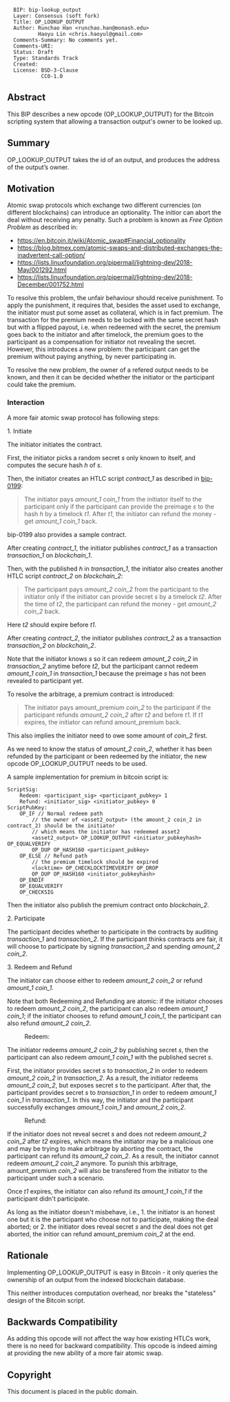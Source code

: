 <!-- TODO: https://www.mediawiki.org/wiki/Help:Formatting -->

<pre>
  BIP: bip-lookup_output
  Layer: Consensus (soft fork)
  Title: OP_LOOKUP_OUTPUT
  Author: Runchao Han <runchao.han@monash.edu>
          Haoyu Lin <chris.haoyul@gmail.com>
  Comments-Summary: No comments yet.
  Comments-URI:
  Status: Draft
  Type: Standards Track
  Created:
  License: BSD-3-Clause
           CC0-1.0
</pre>

==Abstract==

This BIP describes a new opcode (OP_LOOKUP_OUTPUT) for the Bitcoin scripting system that allowing a transaction output's owner to be looked up.

==Summary==

OP_LOOKUP_OUTPUT takes the id of an output, and produces the address of the output’s owner.

==Motivation==

Atomic swap protocols which exchange two different currencies (on different blockchains) can introduce an optionality. The initior can abort the deal without receiving any penalty. Such a problem is known as ''Free Option Problem'' as described in:

* https://en.bitcoin.it/wiki/Atomic_swap#Financial_optionality
* https://blog.bitmex.com/atomic-swaps-and-distributed-exchanges-the-inadvertent-call-option/
* https://lists.linuxfoundation.org/pipermail/lightning-dev/2018-May/001292.html
* https://lists.linuxfoundation.org/pipermail/lightning-dev/2018-December/001752.html

To resolve this problem, the unfair behaviour should receive punishment. To apply the punishment, it requires that, besides the asset used to exchange, the initiator must put some asset as collateral, which is in fact premium. The transaction for the premium needs to be locked with the same secret hash but with a flipped payout, i.e. when redeemed with the secret, the premium goes back to the initiator and after timelock, the premium goes to the participant as a compensation for initiator not revealing the secret. However, this introduces a new problem: the participant can get the premium without paying anything, by never participating in.

To resolve the new problem, the owner of a refered output needs to be known, and then it can be decided whether the initiator or the participant could take the premium.

===Interaction===

A more fair atomic swap protocol has following steps:

;1. Initiate

The initiator initiates the contract.

First, the initiator picks a random secret ''s'' only known to itself, and computes the secure hash ''h'' of ''s''.

Then, the initiator creates an HTLC script ''contract_1'' as described in [https://github.com/bitcoin/bips/blob/master/bip-0199.mediawiki bip-0199]:

<blockquote>
<p>The initiator pays ''amount_1'' ''coin_1'' from the initiator itself to the participant only if the participant can provide the preimage ''s'' to the hash ''h'' by a timelock ''t1''. After ''t1'', the initiator can refund the money - get ''amount_1'' ''coin_1'' back.</p>
</blockquote>

bip-0199 also provides a sample contract.

After creating ''contract_1'', the initiator publishes ''contract_1'' as a transaction ''transaction_1'' on ''blockchain_1''.

Then, with the published ''h'' in ''transaction_1'', the initiator also creates another HTLC script ''contract_2'' on ''blockchain_2'':

<blockquote>
<p>The participant pays ''amount_2'' ''coin_2'' from the participant to the initiator only if the initiator can provide secret ''s'' by a timelock ''t2''. After the time of ''t2'', the participant can refund the money - get ''amount_2'' ''coin_2'' back.</p>
</blockquote>

Here ''t2'' should expire before ''t1''.

After creating ''contract_2'', the initiator publishes ''contract_2'' as a transaction ''transaction_2'' on ''blockchain_2''.

Note that the initiator knows ''s'' so it can redeem ''amount_2'' ''coin_2'' in ''transaction_2'' anytime before ''t2'', but the participant cannot redeem ''amount_1'' ''coin_1'' in ''transaction_1'' because the preimage ''s'' has not been revealed to participant yet.

To resolve the arbitrage, a premium contract is introduced:

<blockquote>
<p>The initiator pays amount_premium ''coin_2'' to the participant if the participant refunds ''amount_2'' ''coin_2'' after ''t2'' and before ''t1''. If ''t1'' expires, the initiator can refund amount_premium back.</p>
</blockquote>

This also implies the initiator need to owe some amount of ''coin_2'' first.

As we need to know the status of ''amount_2'' ''coin_2'', whether it has been refunded by the participant or been redeemed by the initiator, the new opcode OP_LOOKUP_OUTPUT needs to be used.

A sample implementation for premium in bitcoin script is:

<pre>
ScriptSig:
    Redeem: <participant_sig> <participant_pubkey> 1
    Refund: <initiator_sig> <initiator_pubkey> 0
ScriptPubKey:
    OP_IF // Normal redeem path
        // the owner of <asset2_output> (the amount_2 coin_2 in contract_2) should be the initiator
        // which means the initiator has redeemed asset2
        <asset2_output> OP_LOOKUP_OUTPUT <initiator_pubkeyhash> OP_EQUALVERIFY 
        OP_DUP OP_HASH160 <participant_pubkey>
    OP_ELSE // Refund path
        // the premium timelock should be expired
        <locktime> OP_CHECKLOCKTIMEVERIFY OP_DROP
        OP_DUP OP_HASH160 <initiator_pubkeyhash>
    OP_ENDIF
    OP_EQUALVERIFY
    OP_CHECKSIG
</pre>

Then the initiator also publish the premium contract onto ''blockchain_2''.

;2. Participate

The participant decides whether to participate in the contracts by auditing ''transaction_1'' and ''transaction_2''. If the participant thinks contracts are fair, it will choose to participate by signing ''transaction_2'' and spending ''amount_2'' ''coin_2''.

;3. Redeem and Refund

The initiator can choose either to redeem ''amount_2'' ''coin_2'' or refund ''amount_1'' ''coin_1''.

Note that both Redeeming and Refunding are atomic:
if the initiator chooses to redeem ''amount_2'' ''coin_2'', the participant can also redeem ''amount_1'' ''coin_1'';
if the initiator chooses to refund ''amount_1'' ''coin_1'', the participant can also refund ''amount_2'' ''coin_2''.

: Redeem:
The initiator redeems ''amount_2'' ''coin_2'' by publishing secret ''s'', then the participant can also redeem ''amount_1'' ''coin_1'' with the published secret ''s''.

First, the initiator provides secret ''s'' to ''transaction_2'' in order to redeem ''amount_2'' ''coin_2'' in ''transaction_2''.
As a result, the initiator redeems ''amount_2'' ''coin_2'', but exposes secret ''s'' to the participant.
After that, the participant provides secret ''s'' to ''transaction_1'' in order to redeem ''amount_1'' ''coin_1'' in ''transaction_1''.
In this way, the initiator and the participant successfully exchanges ''amount_1'' ''coin_1'' and ''amount_2'' ''coin_2''.

: Refund:
If the initiator does not reveal secret ''s'' and does not redeem ''amount_2'' ''coin_2'' after ''t2'' expires, which means the initiator may be a malicious one and may be trying to make arbitrage by aborting the contract, the participant can refund its ''amount_2'' ''coin_2''. As a result, the initiator cannot redeem ''amount_2'' ''coin_2'' anymore. To punish this arbitrage, amount_premium ''coin_2'' will also be transfered from the initiator to the participant under such a scenario.

Once ''t1'' expires, the initiator can also refund its ''amount_1'' ''coin_1'' if the participant didn't participate. 

As long as the initiator doesn't misbehave, i.e., 
1. the initiator is an honest one but it is the participant who choose not to participate, making the deal aborted; or
2. the initiator does reveal secret ''s'' and the deal does not get aborted, the initior can refund amount_premium ''coin_2'' at the end.

==Rationale==

Implementing OP_LOOKUP_OUTPUT is easy in Bitcoin - it only queries the ownership of an output from the indexed blockchain database.

This neither introduces computation overhead, nor breaks the "stateless" design of the Bitcoin script.

==Backwards Compatibility==

As adding this opcode will not affect the way how existing HTLCs work, there is no need for backward compatibility. This opcode is indeed aiming at providing the new ability of a more fair atomic swap.

==Copyright==

This document is placed in the public domain.